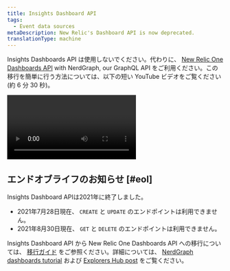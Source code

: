 ```yaml
---
title: Insights Dashboard API
tags:
  - Event data sources
metaDescription: New Relic's Dashboard API is now deprecated.
translationType: machine
---
```


Insights Dashboards API は使用しないでください。代わりに、 [New Relic One Dashboards API](/docs/query-your-data/explore-query-data/dashboards/dashboards-api/) with NerdGraph, our GraphQL API をご利用ください。この移行を簡単に行う方法については、以下の短い YouTube ビデオをご覧ください (約 6 分 30 秒)。

<Video
  id="oONRQSZpMgs"
  type="youtube"
/>

## エンドオブライフのお知らせ [#eol]

Insights Dashboard APIは2021年に終了しました。

* 2021年7月28日現在、 `CREATE` と `UPDATE` のエンドポイントは利用できません。
* 2021年8月30日現在、 `GET` と `DELETE` のエンドポイントは利用できません。

Insights Dashboard API から New Relic One Dashboards API への移行については、 [移行ガイド](/docs/new-relic-one/use-new-relic-one/core-concepts/dashboards-api-migration-insights-api-nerdgraph/) をご参照ください。詳細については、 [NerdGraph dashboards tutorial](/docs/apis/nerdgraph/examples/create-widgets-dashboards-api/) および [Explorers Hub post](https://discuss.newrelic.com/t/important-insights-dashboard-api-end-of-life/149357) をご覧ください。
